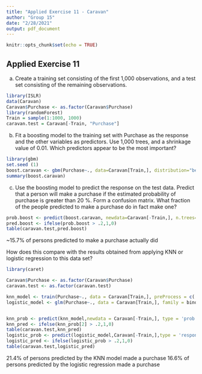 ---
title: "Applied Exercise 11 - Caravan"
author: "Group 15"
date: "2/28/2021"
output: pdf_document
---

```{r setup, include=FALSE}
knitr::opts_chunk$set(echo = TRUE)
```

## Applied Exercise 11

(a) Create a training set consisting of the first 1,000 observations,
and a test set consisting of the remaining observations.

```{r }
library(ISLR)
data(Caravan)
Caravan$Purchase <- as.factor(Caravan$Purchase)
library(randomForest)
Train = sample(1:1000, 1000)
caravan.test = Caravan[-Train, "Purchase"]
```

(b) Fit a boosting model to the training set with Purchase as the
response and the other variables as predictors. Use 1,000 trees,
and a shrinkage value of 0.01. Which predictors appear to be
the most important?

```{r, warning=FALSE}
library(gbm)
set.seed (1)
boost.caravan <- gbm(Purchase~., data=Caravan[Train,], distribution="bernoulli", n.trees=1000, interaction.depth=4, shrinkage=0.01)
summary(boost.caravan)
```

(c) Use the boosting model to predict the response on the test data.
Predict that a person will make a purchase if the estimated probability
of purchase is greater than 20 %. Form a confusion matrix.
What fraction of the people predicted to make a purchase
do in fact make one?

```{r}
prob.boost <- predict(boost.caravan, newdata=Caravan[-Train,], n.trees=1000, type = 'response')
pred.boost <- ifelse(prob.boost > .2,1,0)
table(caravan.test,pred.boost)

```
~15.7% of persons predicted to make a purchase actually did

How does this compare with the results obtained from applying KNN or logistic regression to this data
set?

```{r,warning=FALSE}
library(caret)

Caravan$Purchase <- as.factor(Caravan$Purchase)
caravan.test <- as.factor(caravan.test)

knn_model <- train(Purchase~., data = Caravan[Train,], preProcess = c('center','scale'))
logistic_model <- glm(Purchase~., data = Caravan[Train,], family = binomial)


knn_prob <- predict(knn_model,newdata = Caravan[-Train,], type = 'prob')
knn_pred <- ifelse(knn_prob[2] > .2,1,0)
table(caravan.test,knn_pred)
logistic_prob <- predict(logistic_model,Caravan[-Train,],type = 'response')
logistic_pred <- ifelse(logistic_prob > .2,1,0)
table(caravan.test,logistic_pred)

```
21.4% of persons predicted by the KNN model made a purchase
16.6% of persons predicted by the logistic regression made a purchase 
